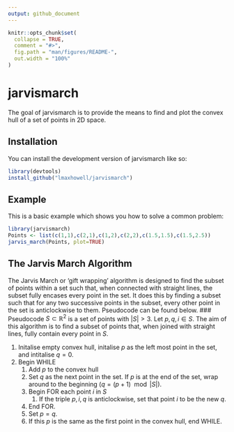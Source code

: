 ```yaml
---
output: github_document
---
```


<!-- README.md is generated from README.Rmd. Please edit that file -->

```r
knitr::opts_chunk$set(
  collapse = TRUE,
  comment = "#>",
  fig.path = "man/figures/README-",
  out.width = "100%"
)
```

# jarvismarch

<!-- badges: start -->
<!-- badges: end -->

The goal of jarvismarch is to provide the means to find and plot the convex hull of a set of points in 2D space.

## Installation

You can install the development version of jarvismarch like so:

``` r
library(devtools)
install_github("lmaxhowell/jarvismarch")
```

## Example

This is a basic example which shows you how to solve a common problem:

```r
library(jarvismarch)
Points <- list(c(1,1),c(2,1),c(1,2),c(2,2),c(1.5,1.5),c(1.5,2.5))
jarvis_march(Points, plot=TRUE)
```

## The Jarvis March Algorithm
The Jarvis March or 'gift wrapping' algorithm is designed to find the subset of points within a set such that, when connected with straight lines, the subset fully encases every point in the set. It does this by finding a subset such that for any two successive points in the subset, every other point in the set is anticlockwise to them. Pseudocode can be found below.
### Pseudocode
$S \subset \mathbb{R}^2$ is a set of points with $|S|>3$. Let $p,q,i \in S$.
The aim of this algorithm is to find a subset of points that, when joined with straight lines, fully contain every point in $S$.

1) Initalise empty convex hull, initalise $p$ as the left most point in the set, and intitalise $q=0$.
2) Begin WHILE
    1) Add $p$ to the convex hull
    2) Set $q$ as the next point in the set. If $p$ is at the end of the set, wrap around to the beginning ($q = (p+1) \mod |S|$).
    3) Begin FOR each point $i$ in $S$
        1) If the triple $p,i,q$ is anticlockwise, set that point $i$ to be the new $q$.
    4) End FOR.
    5) Set $p=q$.
    6) If this $p$ is the same as the first point in the convex hull, end WHILE.
